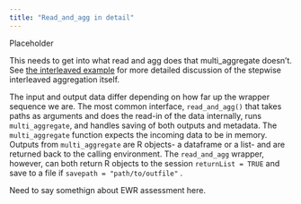 ```yaml
---
title: "Read_and_agg in detail"
---
```


Placeholder

This needs to get into what read and agg does that multi_aggregate doesn't. See [the interleaved example](theme_space_agg.qmd) for more detailed discussion of the stepwise interleaved aggregation itself.

The input and output data differ depending on how far up the wrapper sequence we are. The most common interface, `read_and_agg()` that takes paths as arguments and does the read-in of the data internally, runs `multi_aggregate`, and handles saving of both outputs and metadata. The `multi_aggregate` function expects the incoming data to be in memory. Outputs from `multi_aggregate` are R objects- a dataframe or a list- and are returned back to the calling environment. The `read_and_agg` wrapper, however, can both return R objects to the session `returnList = TRUE` and save to a file if `savepath = "path/to/outfile"` .

Need to say somethign about EWR assessment here.

